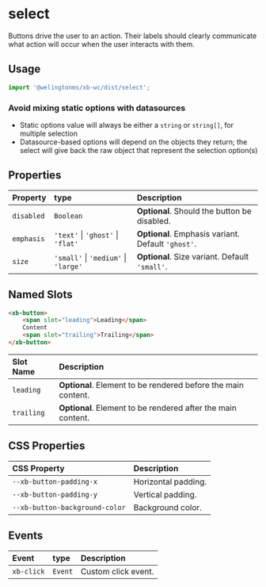 
# select

Buttons drive the user to an action. Their labels should clearly communicate what action will occur when the user interacts with them.

## Usage

```jsx
import '@welingtonms/xb-wc/dist/select';
```

### Avoid mixing static options with datasources

- Static options value will always be either a `string` or `string[]`, for multiple selection
- Datasource-based options will depend on the objects they return; the select will give back the raw object that represent the selection option(s)

## Properties

| Property   | type                                         | Description                                        |
| :--------- | :------------------------------------------- | :------------------------------------------------- |
| `disabled` | `Boolean`                                    | **Optional**. Should the button be disabled.       |
| `emphasis` | `'text'` &#124; `'ghost'` &#124; `'flat'`    | **Optional**. Emphasis variant. Default `'ghost'`. |
| `size`     | `'small'` &#124; `'medium'` &#124; `'large'` | **Optional**. Size variant. Default `'small'`.     |

## Named Slots

```html
<xb-button>
	<span slot="leading">Leading</span>
	Content
	<span slot="trailing">Trailing</span>
</xb-button>
```

| Slot Name  | Description                                                   |
| :--------- | :------------------------------------------------------------ |
| `leading`  | **Optional**. Element to be rendered before the main content. |
| `trailing` | **Optional**. Element to be rendered after the main content.  |

## CSS Properties

| CSS Property                   | Description         |
| :----------------------------- | :------------------ |
| `--xb-button-padding-x`        | Horizontal padding. |
| `--xb-button-padding-y`        | Vertical padding.   |
| `--xb-button-background-color` | Background color.   |

## Events

| Event      | type    | Description         |
| :--------- | :------ | :------------------ |
| `xb-click` | `Event` | Custom click event. |
